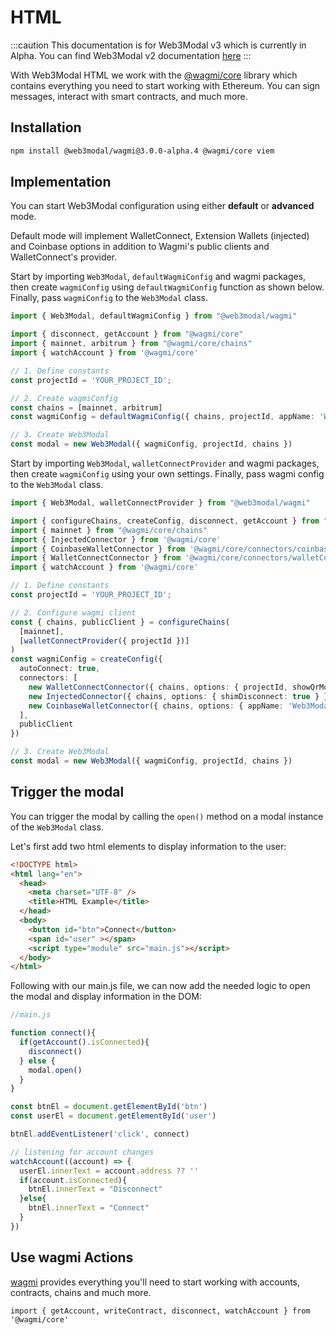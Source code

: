 
# HTML

:::caution
This documentation is for Web3Modal v3 which is currently in Alpha. You can find Web3Modal v2 documentation [here](../html/wagmi/installation.mdx)
:::

With Web3Modal HTML we work with the [@wagmi/core](https://wagmi.sh/core/getting-started) library which contains everything you need to start working with Ethereum. You can sign messages, interact with smart contracts, and much more.

<CloudBanner />

## Installation

```bash npm2yarn
npm install @web3modal/wagmi@3.0.0-alpha.4 @wagmi/core viem
```

## Implementation

You can start Web3Modal configuration using either **default** or **advanced** mode.

Default mode will implement WalletConnect, Extension Wallets (injected) and Coinbase options in addition to Wagmi's public clients and WalletConnect's provider.
<Tabs>
<TabItem value="default" label="Default">

Start by importing `Web3Modal`, `defaultWagmiConfig` and wagmi packages, then create `wagmiConfig` using `defaultWagmiConfig` function as shown below.
 Finally, pass `wagmiConfig` to the `Web3Modal` class.

```ts
import { Web3Modal, defaultWagmiConfig } from "@web3modal/wagmi"

import { disconnect, getAccount } from "@wagmi/core"
import { mainnet, arbitrum } from "@wagmi/core/chains"
import { watchAccount } from '@wagmi/core'

// 1. Define constants
const projectId = 'YOUR_PROJECT_ID';

// 2. Create wagmiConfig
const chains = [mainnet, arbitrum]
const wagmiConfig = defaultWagmiConfig({ chains, projectId, appName: 'Web3Modal' })

// 3. Create Web3Modal
const modal = new Web3Modal({ wagmiConfig, projectId, chains })
```
</TabItem>
<TabItem value="custom" label="Advanced">

Start by importing `Web3Modal`, `walletConnectProvider` and wagmi packages, then create `wagmiConfig` using your own settings.
 Finally, pass wagmi config to the `Web3Modal` class.

```ts
import { Web3Modal, walletConnectProvider } from "@web3modal/wagmi"

import { configureChains, createConfig, disconnect, getAccount } from "@wagmi/core"
import { mainnet } from "@wagmi/core/chains"
import { InjectedConnector } from '@wagmi/core'
import { CoinbaseWalletConnector } from '@wagmi/core/connectors/coinbaseWallet'
import { WalletConnectConnector } from '@wagmi/core/connectors/walletConnect'
import { watchAccount } from '@wagmi/core'

// 1. Define constants
const projectId = 'YOUR_PROJECT_ID';

// 2. Configure wagmi client
const { chains, publicClient } = configureChains(
  [mainnet],
  [walletConnectProvider({ projectId })]
)
const wagmiConfig = createConfig({
  autoConnect: true,
  connectors: [
    new WalletConnectConnector({ chains, options: { projectId, showQrModal: false } }),
    new InjectedConnector({ chains, options: { shimDisconnect: true } }),
    new CoinbaseWalletConnector({ chains, options: { appName: 'Web3Modal' } })
  ],
  publicClient
})

// 3. Create Web3Modal
const modal = new Web3Modal({ wagmiConfig, projectId, chains })
```
</TabItem>
</Tabs>


## Trigger the modal

You can trigger the modal by calling the `open()` method on a modal instance of the `Web3Modal` class.

Let's first add two html elements to display information to the user:

```html
<!DOCTYPE html>
<html lang="en">
  <head>
    <meta charset="UTF-8" />
    <title>HTML Example</title>
  </head>
  <body>
    <button id="btn">Connect</button>
    <span id="user" ></span>
    <script type="module" src="main.js"></script>
  </body>
</html>
```

Following with our main.js file, we can now add the needed logic to open the modal and display information in the DOM:  
```ts
//main.js

function connect(){
  if(getAccount().isConnected){
    disconnect()
  } else {
    modal.open()
  }
}

const btnEl = document.getElementById('btn')
const userEl = document.getElementById('user')

btnEl.addEventListener('click', connect)

// listening for account changes
watchAccount((account) => {
  userEl.innerText = account.address ?? ''
  if(account.isConnected){
    btnEl.innerText = "Disconnect"
  }else{
    btnEl.innerText = "Connect"
  }
})
```

## Use wagmi Actions

[wagmi](https://wagmi.sh) provides everything you'll need to start working with accounts, contracts, chains and much more.

```tsx
import { getAccount, writeContract, disconnect, watchAccount } from '@wagmi/core'
```
